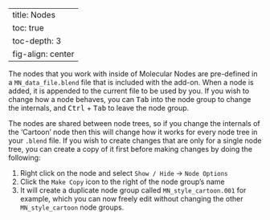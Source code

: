 
---
title: Nodes
toc: true
toc-depth: 3
fig-align: center
---

The nodes that you work with inside of Molecular Nodes are pre-defined in a 
`MN_data_file.blend` file that is included with the add-on. When a node is added, 
it is appended to the current file to be used by you. If you wish to change how a node
behaves, you can <kbd>Tab</kbd> into the node group to change the internals, and 
<kbd>Ctrl</kbd> + <kbd>Tab</kbd> to leave the node group.

The nodes are shared between node trees, so if you change the internals of the 'Cartoon'
node then this will change how it works for every node tree in your `.blend` file. If
you wish to create changes that are only for a single node tree, you can create a copy 
of it first before making changes by doing the following:

 1. Right click on the node and select `Show / Hide` -> `Node Options`
 2. Click the `Make Copy` icon to the right of the node group's name
 3. It will create a duplicate node group called `MN_style_cartoon.001` for example, 
 which you can now freely edit without changing the other `MN_style_cartoon` node 
 groups.


